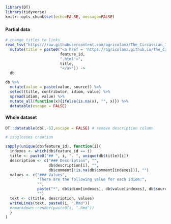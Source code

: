 ```r
library(DT)
library(tidyverse)
knitr::opts_chunk$set(echo=FALSE, message=FALSE)
```


### {.tabset .tabset-fade .tabset-pills}
#### Partial data
```r
# change titles to links
read_tsv("https://raw.githubusercontent.com/agricolamz/The_Circassian_Isoglosses_Database/master/database.csv") %>% 
  mutate(title = paste0("<a href = 'https://agricolamz.github.io/The_Circassian_Isoglosses_Database/",
                        feature_id,
                        ".html'>",
                        title,
                        "</a>")) ->
  db

db %>% 
  mutate(value = paste(value, source)) %>% 
  select(title, contributor, idiom, value) %>%
  spread(idiom, value) %>% 
  mutate_all(function(x){ifelse(is.na(x), "", x)}) %>% 
  datatable(escape = FALSE)
```

#### Whole dataset
```r
DT::datatable(db[,-6],escape = FALSE) # remove description column
```


```r
# isoglosses creation

sapply(unique(db$feature_id), function(i){
  indexes <- which(db$feature_id == i)
  title <- paste0("## ", i, ". ", unique(db$title)[i])
  description <- c("### Description", "", 
                   db$description[i], "",
                   db$comment[!is.na(db$comment[indexes])], "")
  values <- c("### Values",
              "There are the following value for each idiom:",
              "",
              paste("*", db$idiom[indexes], db$value[indexes], db$source[indexes]), 
              "")
  text <- c(title, description, values)
  writeLines(text, paste0(i, ".Rmd"))
  #rmarkdown::render(paste0(i, ".Rmd"))
  }
)

```

